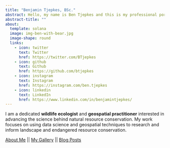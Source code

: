 ---
title: "Benjamin Tjepkes, BSc."
abstract: Hello, my name is Ben Tjepkes and this is my professional portfolio and technical blog site showcasing my work in ecology and geospatial.
abstract-title: ""
about:
  template: solana
  image: img-ben-with-bear.jpg
  image-shape: round
  links:
    - icon: twitter
      text: Twitter
      href: https://twitter.com/BTjepkes
    - icon: github
      text: Github
      href: https://github.com/btjepkes
    - icon: instagram
      text: Instagram
      href: https://instagram.com/ben.tjepkes
    - icon: linkedin
      text: LinkedIn
      href: https://www.linkedin.com/in/benjamintjepkes/ 
---

I am a dedicated **wildlife ecologist** and **geospatial practitioner** interested in advancing the science behind natural resource conservation. My work focuses on using data science and geospatial techniques to research and inform landscape and endangered resource conservation.

[About Me](about.qmd)  ||  [My Gallery](gallery.qmd)  ||  [Blog Posts](posts.qmd)
